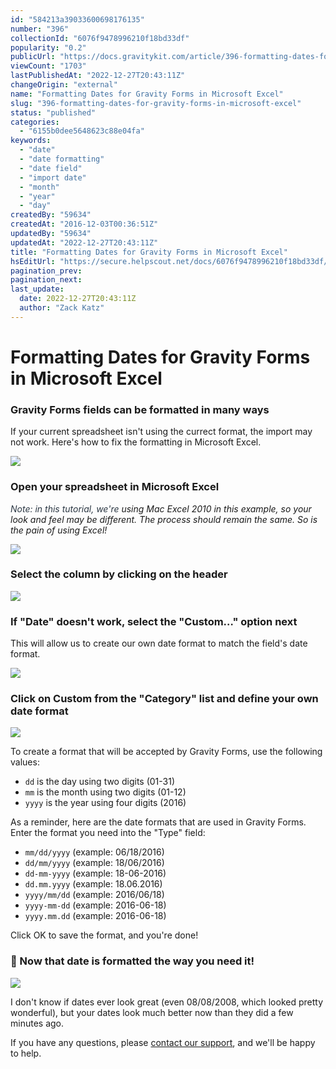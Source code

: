 ```yaml
---
id: "584213a39033600698176135"
number: "396"
collectionId: "6076f9478996210f18bd33df"
popularity: "0.2"
publicUrl: "https://docs.gravitykit.com/article/396-formatting-dates-for-gravity-forms-in-microsoft-excel"
viewCount: "1703"
lastPublishedAt: "2022-12-27T20:43:11Z"
changeOrigin: "external"
name: "Formatting Dates for Gravity Forms in Microsoft Excel"
slug: "396-formatting-dates-for-gravity-forms-in-microsoft-excel"
status: "published"
categories: 
  - "6155b0dee5648623c88e04fa"
keywords: 
  - "date"
  - "date formatting"
  - "date field"
  - "import date"
  - "month"
  - "year"
  - "day"
createdBy: "59634"
createdAt: "2016-12-03T00:36:51Z"
updatedBy: "59634"
updatedAt: "2022-12-27T20:43:11Z"
title: "Formatting Dates for Gravity Forms in Microsoft Excel"
hsEditUrl: "https://secure.helpscout.net/docs/6076f9478996210f18bd33df/article/584213a39033600698176135"
pagination_prev: 
pagination_next: 
last_update:
  date: 2022-12-27T20:43:11Z
  author: "Zack Katz"
---
```


# Formatting Dates for Gravity Forms in Microsoft Excel



### Gravity Forms fields can be formatted in many ways

If your current spreadsheet isn't using the currect format, the import may not work. Here's how to fix the formatting in Microsoft Excel.

![](https://www.gravitykit.com/wp-content/uploads/2018/01/gravity-forms-fields-can-be-formatted-in-many-ways.png?1480725505)

### Open your spreadsheet in Microsoft Excel

<span style="color: rgb(44,56,68)">*Note: in this tutorial, we're* </span>*using Mac Excel 2010 in this example, so your look and feel may be different. The process should remain the same. So is the pain of using Excel!*

![](https://www.gravitykit.com/wp-content/uploads/2018/01/open-your-spreadsheet-in-microsoft-excel.png?1480725506)

### Select the column by clicking on the header

![](https://www.gravitykit.com/wp-content/uploads/2018/01/select-the-column-by-clicking-on-the-header.png?1480725506)

### If "Date" doesn't work, select the "Custom…" option next

This will allow us to create our own date format to match the field's date format.

![](https://www.gravitykit.com/wp-content/uploads/2018/01/if-date-doesn-t-work-select-the-custom-hellip-option-next.png?1480725507)

### Click on Custom from the "Category" list and define your own date format

![](https://www.gravitykit.com/wp-content/uploads/2018/01/click-on-custom-from-the-category-list-and-define-your-own-date-format.png?1480725508)

To create a format that will be accepted by Gravity Forms, use the following values:

- `dd` is the day using two digits (01-31)
- `mm` is the month using two digits (01-12)
- `yyyy` is the year using four digits (2016)

As a reminder, here are the date formats that are used in Gravity Forms. Enter the format you need into the "Type" field:

- `mm/dd/yyyy` (example: 06/18/2016)
- `dd/mm/yyyy` (example: 18/06/2016)
- `dd-mm-yyyy` (example: 18-06-2016)
- `dd.mm.yyyy` (example: 18.06.2016)
- `yyyy/mm/dd` (example: 2016/06/18)
- `yyyy-mm-dd` (example: 2016-06-18)
- `yyyy.mm.dd` (example: 2016-06-18)

Click OK to save the format, and you're done!

### 🎉 Now that date is formatted the way you need it!

![](https://www.gravitykit.com/wp-content/uploads/2018/01/55356-57225-now-that-date-is-formatted-the-way-you-need-it-.png?1480725508)

I don't know if dates ever look great (even 08/08/2008, which looked pretty wonderful), but your dates look much better now than they did a few minutes ago.

If you have any questions, please [contact our support](https://www.gravitykit.com/support/), and we'll be happy to help.

